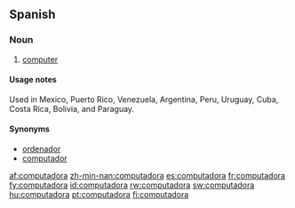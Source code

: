 ==Spanish==
===Noun===
{{es-noun-f}}
# [[computer]]

====Usage notes====
Used in Mexico, Puerto Rico, Venezuela, Argentina, Peru, Uruguay, Cuba, Costa Rica, Bolivia, and Paraguay.

====Synonyms====
*[[ordenador]] {{m}}
*[[computador]] {{m}}

[[af:computadora]]
[[zh-min-nan:computadora]]
[[es:computadora]]
[[fr:computadora]]
[[fy:computadora]]
[[id:computadora]]
[[rw:computadora]]
[[sw:computadora]]
[[hu:computadora]]
[[pt:computadora]]
[[fi:computadora]]